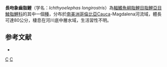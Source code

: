 {{Speciesbox 
| taxon = Ichthyoelephas longirostris
| status = NE
| status_system = IUCN3.1
| authority = [[Steindachner|Steindachner]], 1879
| synonyms = *''Prochilodus longirostris''<br /><small>Steindachner, 1879</small>
*''Ichthyoelephas patalo''<br /><small>Posada, 1909</small>
}}
'''長吻象齒脂鯉'''（学名：''Ichthyoelephas longirostris''）為[[輻鰭魚綱|輻鰭魚綱]][[脂鯉目|脂鯉目]][[脂鯉亞目|脂鯉亞目]][[鯪脂鯉科|鯪脂鯉科]]的其中一個[[種|種]]，分布於[[南美洲|南美洲]][[哥倫比亞|哥倫比亞]]Cauca-Magdalena河流域，體長可達80公分，棲息在河川底中層水域，生活習性不明。

==参考文献==
{{refbegin}}
*{{FishBase_species|genus=Ichthyoelephas|species=longirostris|year=2013|month=8}}
{{refend}}
{{Taxonbar|from=Q5546624}}

[[Category:象齒脂鯉屬|C]]
[[Category:1879年描述的鱼类|C]]


{{魚類小作品}}
